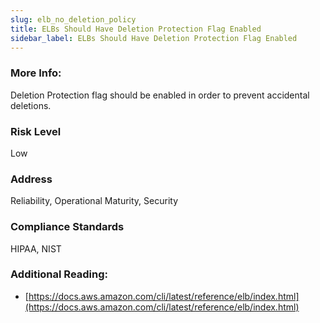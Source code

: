```yaml
---
slug: elb_no_deletion_policy
title: ELBs Should Have Deletion Protection Flag Enabled
sidebar_label: ELBs Should Have Deletion Protection Flag Enabled
---
```


### More Info:

Deletion Protection flag should be enabled in order to prevent accidental deletions.

### Risk Level

Low

### Address

Reliability, Operational Maturity, Security

### Compliance Standards

HIPAA, NIST

### Additional Reading:

- [https://docs.aws.amazon.com/cli/latest/reference/elb/index.html](https://docs.aws.amazon.com/cli/latest/reference/elb/index.html) 

